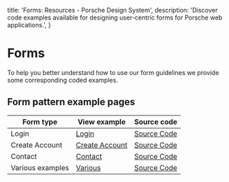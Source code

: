   title: 'Forms: Resources - Porsche Design System',
  description: 'Discover code examples available for designing user-centric forms for Porsche web applications.',
}

# Forms

To help you better understand how to use our form guidelines we provide some corresponding coded examples.

## Form pattern example pages

| Form type        | View example                      | Source code                      |
| ---------------- | -------------------------------------- | -------------------------------------- |
| Login            | [Login](patterns/forms/example/login)                   | [Source Code](patterns/forms/example/login) |
| Create Account   | [Create Account](patterns/forms/example/create-account) | [Source Code](patterns/forms/example/login) |
| Contact          | [Contact](patterns/forms/example/contact)                | [Source Code](patterns/forms/example/login) |
| Various examples | [Various](patterns/forms/example/various)                | [Source Code](patterns/forms/example/login) |
